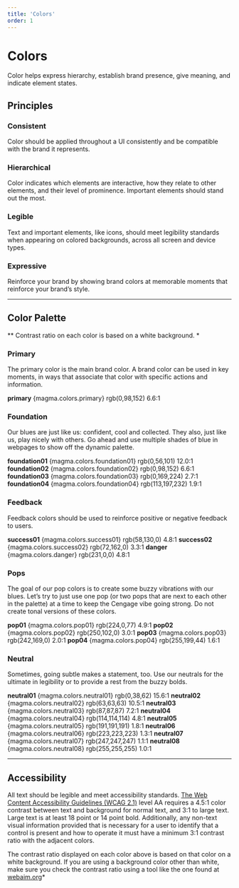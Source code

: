 ```yaml
---
title: 'Colors'
order: 1
---
```





# Colors
Color helps express hierarchy, establish brand presence, give meaning, and indicate element states.

## Principles
### Consistent
Color should be applied throughout a UI consistently and be compatible with the brand it represents.
### Hierarchical
Color indicates which elements are interactive, how they relate to other elements, and their level of prominence. Important elements should stand out the most.
### Legible
Text and important elements, like icons, should meet legibility standards when appearing on colored backgrounds, across all screen and device types.
### Expressive
Reinforce your brand by showing brand colors at memorable moments that reinforce your brand’s style.
<span class="horizontal-spacer"></span>

<hr class="article-divider" />

## Color Palette
*&ast; Contrast ratio on each color is based on a white background. *
### Primary
The primary color is the main brand color.  A brand color can be used in key moments, in ways that associate that color with specific actions and information.
<div class="swatch-rows">
  <ColorSwatch color={magma.colors.primary}>
    <span><strong>primary</strong></span>
    <span>{magma.colors.primary}</span>
    <span>rgb(0,98,152)</span>
    <span>6.6:1</span>
  </ColorSwatch>
</div>

### Foundation
Our blues are just like us: confident, cool and collected. They also, just like us, play nicely with others. Go ahead and use multiple shades of blue in webpages to show off the dynamic palette.
<div class="swatch-rows">
  <ColorSwatch color={magma.colors.foundation01}>
    <span><strong>foundation01</strong></span>
    <span>{magma.colors.foundation01}</span>
    <span>rgb(0,56,101)</span>
    <span>12.0:1</span>
  </ColorSwatch>

  <ColorSwatch color={magma.colors.foundation02}>
    <span><strong>foundation02</strong></span>
    <span>{magma.colors.foundation02}</span>
    <span>rgb(0,98,152)</span>
    <span>6.6:1</span>
  </ColorSwatch>

  <ColorSwatch color={magma.colors.foundation03}>
    <span><strong>foundation03</strong></span>
    <span>{magma.colors.foundation03}</span>
    <span>rgb(0,169,224)</span>
    <span>2.7:1</span>
  </ColorSwatch>

  <ColorSwatch color={magma.colors.foundation04}>
    <span><strong>foundation04</strong></span>
    <span>{magma.colors.foundation04}</span>
    <span>rgb(113,197,232)</span>
    <span>1.9:1</span>
  </ColorSwatch>
</div>

### Feedback
Feedback colors should be used to reinforce positive or negative feedback to users.
<div class="swatch-rows">
  <ColorSwatch color={magma.colors.success01}>
    <span><strong>success01</strong></span>
    <span>{magma.colors.success01}</span>
    <span>rgb(58,130,0)</span>
    <span>4.8:1</span>
  </ColorSwatch>
  <ColorSwatch color={magma.colors.success02}>
    <span><strong>success02</strong></span>
    <span>{magma.colors.success02}</span>
    <span>rgb(72,162,0)</span>
    <span>3.3:1</span>
  </ColorSwatch>
  <ColorSwatch color={magma.colors.danger}>
    <span><strong>danger</strong></span>
    <span>{magma.colors.danger}</span>
    <span>rgb(231,0,0)</span>
    <span>4.8:1</span>
  </ColorSwatch>
</div>


### Pops
The goal of our pop colors is to create some buzzy vibrations with our blues. Let’s try to just use one pop (or two pops that are next to each other in the palette) at a time to keep the Cengage vibe going strong.  Do not create tonal versions of these colors.
<div class="swatch-rows">
  <ColorSwatch color={magma.colors.pop01}>
    <span><strong>pop01</strong></span>
    <span>{magma.colors.pop01}</span>
    <span>rgb(224,0,77)</span>
    <span>4.9:1</span>
  </ColorSwatch>
  <ColorSwatch color={magma.colors.pop02}>
    <span><strong>pop02</strong></span>
    <span>{magma.colors.pop02}</span>
    <span>rgb(250,102,0)</span>
    <span>3.0:1</span>
  </ColorSwatch>
  <ColorSwatch color={magma.colors.pop03}>
    <span><strong>pop03</strong></span>
    <span>{magma.colors.pop03}</span>
    <span>rgb(242,169,0)</span>
    <span>2.0:1</span>
  </ColorSwatch>
  <ColorSwatch color={magma.colors.pop04}>
    <span><strong>pop04</strong></span>
    <span>{magma.colors.pop04}</span>
    <span>rgb(255,199,44)</span>
    <span>1.6:1</span>
  </ColorSwatch>
</div>

### Neutral
Sometimes, going subtle makes a statement, too. Use our neutrals for the ultimate in legibility or to provide a rest from the buzzy bolds.
<div class="swatch-rows">
  <ColorSwatch color={magma.colors.neutral01}>
    <span><strong>neutral01</strong></span>
    <span>{magma.colors.neutral01}</span>
    <span>rgb(0,38,62)</span>
    <span>15.6:1</span>
  </ColorSwatch>
  <ColorSwatch color={magma.colors.neutral02}>
    <span><strong>neutral02</strong></span>
    <span>{magma.colors.neutral02}</span>
    <span>rgb(63,63,63)</span>
    <span>10.5:1</span>
  </ColorSwatch>
  <ColorSwatch color={magma.colors.neutral03}>
    <span><strong>neutral03</strong></span>
    <span>{magma.colors.neutral03}</span>
    <span>rgb(87,87,87)</span>
    <span>7.2:1</span>
  </ColorSwatch>
  <ColorSwatch color={magma.colors.neutral04}>
    <span><strong>neutral04</strong></span>
    <span>{magma.colors.neutral04}</span>
    <span>rgb(114,114,114)</span>
    <span>4.8:1</span>
  </ColorSwatch>
  <ColorSwatch color={magma.colors.neutral05}>
    <span><strong>neutral05</strong></span>
    <span>{magma.colors.neutral05}</span>
    <span>rgb(191,191,191)</span>
    <span>1.8:1</span>
  </ColorSwatch>
  <ColorSwatch color={magma.colors.neutral06}>
    <span><strong>neutral06</strong></span>
    <span>{magma.colors.neutral06}</span>
    <span>rgb(223,223,223)</span>
    <span>1.3:1</span>
  </ColorSwatch>
  <ColorSwatch color={magma.colors.neutral07}>
    <span><strong>neutral07</strong></span>
    <span>{magma.colors.neutral07}</span>
    <span>rgb(247,247,247)</span>
    <span>1.1:1</span>
  </ColorSwatch>
  <ColorSwatch color={magma.colors.neutral08}>
    <span><strong>neutral08</strong></span>
    <span>{magma.colors.neutral08}</span>
    <span>rgb(255,255,255)</span>
    <span>1.0:1</span>
  </ColorSwatch>
</div>
<span class="horizontal-spacer"></span>

<hr class="article-divider" />

## Accessibility
All text should be legible and meet accessibility standards. [The Web Content Accessibility Guidelines (WCAG 2.1)](https://www.w3.org/TR/WCAG21/#contrast-minimum) level AA requires a 4.5:1 color contrast between text and background for normal text, and 3:1 to large text. Large text is at least 18 point or 14 point bold.  Additionally,  any non-text visual information provided that is necessary for a user to identify that a control is present and how to operate it must have a minimum 3:1 contrast ratio with the adjacent colors.

The contrast ratio displayed on each color above is based on that color on a white background.  If you are using a background color other than white, make sure you check the contrast ratio using a tool like the one found at [webaim.org](https://webaim.org/resources/contrastchecker/)*

<span class="horizontal-spacer"></span>
